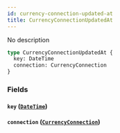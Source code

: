 ```yaml
---
id: currency-connection-updated-at
title: CurrencyConnectionUpdatedAt
---
```


No description

```graphql
type CurrencyConnectionUpdatedAt {
  key: DateTime
  connection: CurrencyConnection
}
```

### Fields

#### `key` ([`DateTime`](/v1/scalars/date-time))

#### `connection` ([`CurrencyConnection`](/v1/objects/currency-connection))
